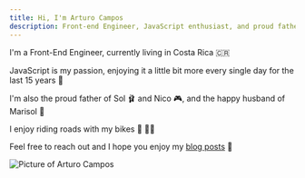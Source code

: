 ```yaml
---
title: Hi, I'm Arturo Campos
description: Front-end Engineer, JavaScript enthusiast, and proud father
---
```


<div className='flex flex-col-reverse items-center mt-5 md:space-x-7 md:flex-row'>
  <div className='flex-1 px-5 text-center md:text-left md:px-0'>

I'm a Front-End Engineer, currently living in Costa Rica 🇨🇷

JavaScript is my passion, enjoying it a little bit more every single day for the last 15 years 💪

I'm also the proud father of Sol 🩰 and Nico 🎮, and the happy husband of Marisol 🎨

I enjoy riding roads with my bikes 🚵 🚴‍♂️

Feel free to reach out and I hope you enjoy my [blog posts](/blog) 📝

  </div>
  <div className='md:border-gray-300 md:border-l md:border-dotted md:pl-7 md:py-7'>
    <div className='inline-flex border-2 rounded-full shadow-xl border-secondary'>
      <Image
        alt='Picture of Arturo Campos'
        className='rounded-full'
        height={160}
        priority
        src='/images/arturo.jpg'
        width={160}
      />
    </div>
  </div>
</div>
